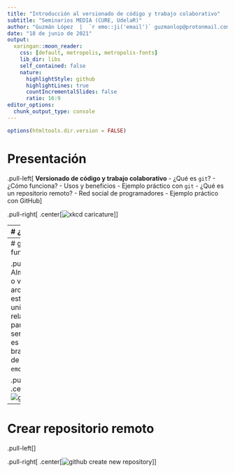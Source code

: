 ```yaml
---
title: "Introducción al versionado de código y trabajo colaborativo"
subtitle: "Seminarios MEDIA (CURE, UdelaR)"
author: "Guzmán López  |  `r emo::ji('email')` guzmanlop@protonmail.com"
date: "18 de junio de 2021"
output:
  xaringan::moon_reader:
    css: [default, metropolis, metropolis-fonts]
    lib_dir: libs
    self_contained: false
    nature:
      highlightStyle: github
      highlightLines: true
      countIncrementalSlides: false
      ratio: 16:9
editor_options: 
  chunk_output_type: console
---
```


<style type="text/css">
.remark-slide-content {
    font-size: 32px;
}
</style>

```r
options(htmltools.dir.version = FALSE)
```

# Presentación

.pull-left[
**Versionado de código y trabajo colaborativo**
- ¿Qué es `git`?
- ¿Cómo funciona?
- Usos y beneficios
- Ejemplo práctico con `git`
- ¿Qué es un repositorio remoto?
- Red social de programadores
- Ejemplo práctico con GitHub
]

.pull-right[
.center[![xkcd caricature](https://imgs.xkcd.com/comics/git.png)]
]

---
# ¿Qué es git?

.pull-left[
- Herramienta para coordinar el desarrollo de código colaborativo
- Software para controlar versiones de archivos
- Creado por Linus Torvalds `r emo::ji('backhand_index_pointing_right_medium_dark_skin_tone')` para desarrollar el kernel Linux
- Es Software Libre (licencia GPLv2)
]

.pull-right[
.center[![git logo](https://upload.wikimedia.org/wikipedia/commons/thumb/e/e0/Git-logo.svg/250px-Git-logo.svg.png)]

.center[<img src="https://upload.wikimedia.org/wikipedia/commons/b/b1/LinuxCon_Europe_Linus_Torvalds_05.jpg" style="width: 50%" alt="linus torvalds"/>]
]

---
# git: ¿Cómo funciona?

.pull-left[
- Almacena estados o versiones de los archivos
- Los estados están unidos por una relación de parentesco
- Una serie de versiones es una rama o branch
- Modelo de Hash trees `r emo::ji('locked')`
]

.pull-right[
.center[![git branch](https://wac-cdn.atlassian.com/dam/jcr:389059a7-214c-46a3-bc52-7781b4730301/hero.svg?cdnVersion=1663)]
]


---
# Crear repositorio remoto

.pull-left[
]

.pull-right[
.center[![github create new repository](images/github-create-new-repository.png)]
]
